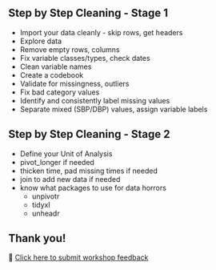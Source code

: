 ## Step by Step Cleaning - Stage 1

- Import your data cleanly - skip rows, get headers
- Explore data
- Remove empty rows, columns
- Fix variable classes/types, check dates
- Clean variable names 
- Create a codebook
- Validate for missingness, outliers
- Fix bad category values
- Identify and consistently label missing values
- Separate mixed (SBP/DBP) values, assign variable labels

## Step by Step Cleaning - Stage 2

- Define your Unit of Analysis
- pivot_longer if needed
- thicken time, pad missing times if needed
- join to add new data if needed
- know what packages to use for data horrors
  - unpivotr
  - tidyxl
  - unheadr


## Thank you!

🙏 [Click here to submit workshop feedback](https://forms.gle/kvEirN7sJmavem8q6){target="_blank"}

